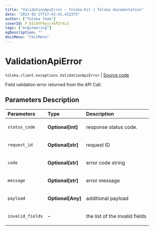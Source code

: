 ```yaml
---
title: "ValidationApiError — Toloka-Kit | Toloka documentation"
date: "2023-02-27T17:42:41.432373"
author: ["Toloka Team"]
coverId: F_bIcOYF9yjrxkPZrXc3
tags: ["engineering"]
ogDescription: ""
docsMenu: "tkitMenu"
---
```


# ValidationApiError
`toloka.client.exceptions.ValidationApiError` | [Source code](https://github.com/Toloka/toloka-kit/blob/v1.1.4/src/client/exceptions.py#L85)

Field validation error returned from the API Call.

## Parameters Description

| Parameters | Type | Description |
| :----------| :----| :-----------|
`status_code`|**Optional\[int\]**|<p>response status code.</p>
`request_id`|**Optional\[str\]**|<p>request ID</p>
`code`|**Optional\[str\]**|<p>error code string</p>
`message`|**Optional\[str\]**|<p>error message</p>
`payload`|**Optional\[Any\]**|<p>additional payload</p>
`invalid_fields`|**-**|<p>the list of the invalid fields</p>